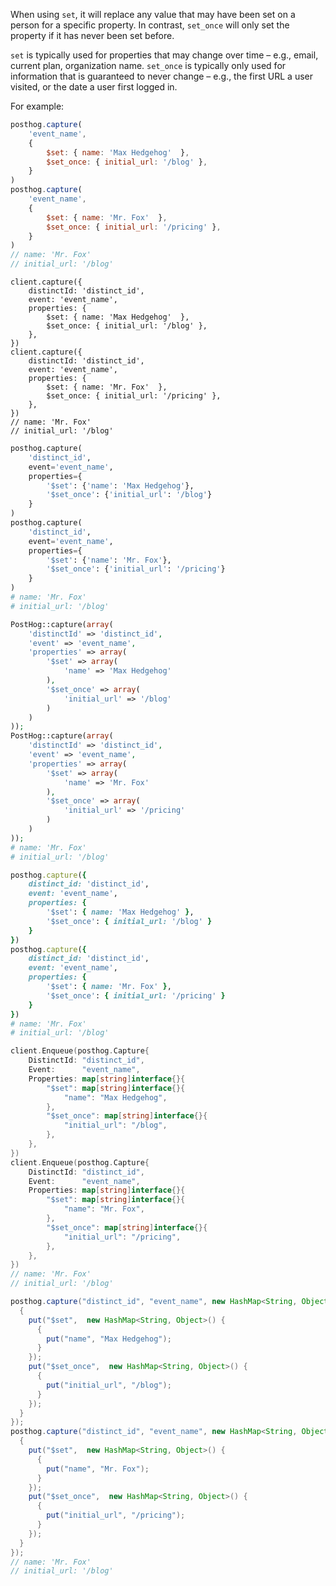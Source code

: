 When using `set`, it will replace any value that may have been set on a person for a specific property. In contrast, `set_once` will only set the property if it has never been set before.

`set` is typically used for properties that may change over time – e.g., email, current plan, organization name. `set_once` is typically only used for information that is guaranteed to never change – e.g., the first URL a user visited, or the date a user first logged in.

For example:

<MultiLanguage selector="tabs">

```javascript
posthog.capture(
    'event_name', 
    { 
        $set: { name: 'Max Hedgehog'  },
        $set_once: { initial_url: '/blog' },
    }
)
posthog.capture(
    'event_name', 
    { 
        $set: { name: 'Mr. Fox'  },
        $set_once: { initial_url: '/pricing' },
    }
)
// name: 'Mr. Fox'
// initial_url: '/blog'
```

```node
client.capture({
    distinctId: 'distinct_id',
    event: 'event_name',
    properties: {
        $set: { name: 'Max Hedgehog'  },
        $set_once: { initial_url: '/blog' },
    },
})
client.capture({
    distinctId: 'distinct_id',
    event: 'event_name',
    properties: {
        $set: { name: 'Mr. Fox'  },
        $set_once: { initial_url: '/pricing' },
    },
})
// name: 'Mr. Fox'
// initial_url: '/blog'
```

```python
posthog.capture(
    'distinct_id',
    event='event_name',
    properties={
        '$set': {'name': 'Max Hedgehog'},
        '$set_once': {'initial_url': '/blog'}
    }
)
posthog.capture(
    'distinct_id',
    event='event_name',
    properties={
        '$set': {'name': 'Mr. Fox'},
        '$set_once': {'initial_url': '/pricing'}
    }
)
# name: 'Mr. Fox'
# initial_url: '/blog'
```

```php
PostHog::capture(array(
    'distinctId' => 'distinct_id',
    'event' => 'event_name',
    'properties' => array(
        '$set' => array(
            'name' => 'Max Hedgehog'
        ),
        '$set_once' => array(
            'initial_url' => '/blog'
        )
    )
));
PostHog::capture(array(
    'distinctId' => 'distinct_id',
    'event' => 'event_name',
    'properties' => array(
        '$set' => array(
            'name' => 'Mr. Fox'
        ),
        '$set_once' => array(
            'initial_url' => '/pricing'
        )
    )
));
# name: 'Mr. Fox'
# initial_url: '/blog'
```

```ruby
posthog.capture({
    distinct_id: 'distinct_id',
    event: 'event_name',
    properties: {
        '$set': { name: 'Max Hedgehog' },
        '$set_once': { initial_url: '/blog' }
    }
})
posthog.capture({
    distinct_id: 'distinct_id',
    event: 'event_name',
    properties: {
        '$set': { name: 'Mr. Fox' },
        '$set_once': { initial_url: '/pricing' }
    }
})
# name: 'Mr. Fox'
# initial_url: '/blog'
```

```go
client.Enqueue(posthog.Capture{
    DistinctId: "distinct_id",
    Event:      "event_name",
    Properties: map[string]interface{}{
        "$set": map[string]interface{}{
            "name": "Max Hedgehog",
        },
        "$set_once": map[string]interface{}{
            "initial_url": "/blog",
        },
    },
})
client.Enqueue(posthog.Capture{
    DistinctId: "distinct_id",
    Event:      "event_name",
    Properties: map[string]interface{}{
        "$set": map[string]interface{}{
            "name": "Mr. Fox",
        },
        "$set_once": map[string]interface{}{
            "initial_url": "/pricing",
        },
    },
})
// name: 'Mr. Fox'
// initial_url: '/blog'
```

```java
posthog.capture("distinct_id", "event_name", new HashMap<String, Object>() {
  {
    put("$set",  new HashMap<String, Object>() {       
      {
        put("name", "Max Hedgehog");
      }
    });
    put("$set_once",  new HashMap<String, Object>() {
      {
        put("initial_url", "/blog");
      }
    });
  }
});
posthog.capture("distinct_id", "event_name", new HashMap<String, Object>() {
  {
    put("$set",  new HashMap<String, Object>() {       
      {
        put("name", "Mr. Fox");
      }
    });
    put("$set_once",  new HashMap<String, Object>() {
      {
        put("initial_url", "/pricing");
      }
    });
  }
});
// name: 'Mr. Fox'
// initial_url: '/blog'
```

</MultiLanguage>
